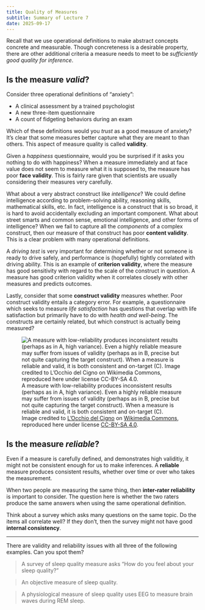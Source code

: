 ```yaml
---
title: Quality of Measures
subtitle: Summary of Lecture 7
date: 2025-09-17
---
```


Recall that we use operational definitions to make abstract concepts concrete and measurable. Though concreteness is a desirable property, there are other additional criteria a measure needs to meet to be  _sufficiently good quality for inference_.

## Is the measure _valid_?

Consider three operational definitions of "anxiety":

- A clinical assessment by a trained psychologist
- A new three-item questionnaire
- A count of fidgeting behaviors during an exam

Which of these definitions would you _trust_ as a good measure of anxiety? It's clear that some measures better capture what they are meant to than others. This aspect of measure quality is called **validity**.

Given a _happiness_ questionnaire, would you be surprised if it asks you nothing to do with happiness? When a measure immediately and at face value does not seem to measure what it is supposed to, the measure has poor **face validity**. This is fairly rare given that scientists are usually considering their measures very carefully.

What about a very abstract construct like _intelligence_? We could define intelligence according to problem-solving ability, reasoning skills, mathematical skills, etc. In fact, intelligence is a construct that is so broad, it is hard to avoid accidentally excluding an important component. What about street smarts and common sense, emotional intelligence, and other forms of intelligence? When we fail to capture all the _components_ of a complex construct, then our measure of that construct has poor **content validity**. This is a clear problem with many operational definitions.

A _driving test_ is very important for determining whether or not someone is ready to drive safely, and performance is (hopefully) tightly correlated with driving ability. This is an example of **criterion validity**, where the measure has good sensitivity with regard to the scale of the construct in question. A measure has good criterion validity when it correlates closely with other measures and predicts outcomes.

Lastly, consider that some **construct validity** measures whether. Poor construct validity entails a category error. For example, a questionnaire which seeks to measure _life satisfaction_ has questions that overlap with life satisfaction but primarily have to do with _health and well-being_. The constructs are certainly related, but which construct is actually being measured?


<!-- A newly developed survey for assessing depression has a total score which correlates highly with likelihood of future self-harm.

Criterion validity is high
Questions were about sadness but not anhedonia
Content validity is low
The survey does not correlate well with other depression measures. It does correlate with aspects of personality, however.
Construct validity is low -->

:::{.aside}
![A measure with low-reliability produces inconsistent results (perhaps as in A, high variance). Even a highly reliable measure may suffer from issues of validity (perhaps as in B, precise but not quite capturing the target construct). When a measure is reliable and valid, it is both consistent and on-target (C).<br>Image credited to [L'Occhio del Cigno](https://commons.wikimedia.org/wiki/User:L'Occhio_del_Cigno) on [Wikimedia Commons](https://commons.wikimedia.org/wiki/File:Precisione_e_Accuratezza.jpg), reproduced here under license [CC-BY-SA 4.0](https://creativecommons.org/licenses/by-sa/4.0).](https://upload.wikimedia.org/wikipedia/commons/thumb/a/a5/Precisione_e_Accuratezza.jpg/960px-Precisione_e_Accuratezza.jpg)
:::

## Is the measure _reliable_?

Even if a measure is carefully defined, and demonstrates high validitiy, it might not be consistent enough for us to make inferences. A **reliable** measure produces consistent results, whether over time or over who takes the measurement.

When two people are measuring the same thing, then **inter-rater reliability** is important to consider. The question here is whether the two raters produce the same answers when using the same operational definition.

Think about a survey which asks many questions on the same topic. Do the items all correlate well? If they don't, then the survey might not have good **internal consistency**.

---

There are validity and reliability issues with all three of the following examples. Can you spot them?

> A survey of sleep quality measure asks "How do you feel about your sleep quality?"

> An objective measure of sleep quality. 

> A physiological measure of sleep quality uses EEG to measure brain waves during REM sleep.

